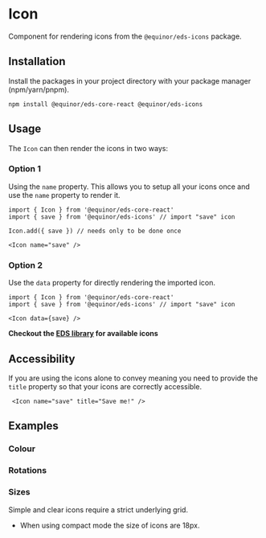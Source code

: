


# Icon 
Component for rendering icons from the `@equinor/eds-icons` package.

<Links 
    figmaUrl="https://www.figma.com/file/BQjYMxdSdgRkdhKTDDU7L4KU/Assets?node-id=2%3A3"
    documentationUrl="https://eds.equinor.com/0b0c666ab/p/347dd6-system-icons/b/25520a"
    sourceUrl="https://github.com/equinor/design-system/blob/develop/packages/eds-core-react/src/components/Icon/Icon.tsx"
/>

<Primary />
<Controls />

## Installation 

Install the packages in your project directory with your package manager (npm/yarn/pnpm).
```shell
npm install @equinor/eds-core-react @equinor/eds-icons
```

## Usage

The `Icon` can then render the icons in two ways: 

### Option 1 

Using the `name` property. This allows you to setup all your icons once and use the `name` property to render it.
```tsx
import { Icon } from '@equinor/eds-core-react'
import { save } from '@equinor/eds-icons' // import "save" icon

Icon.add({ save }) // needs only to be done once

<Icon name="save" />
```
### Option 2

Use the `data` property for directly rendering the imported icon.
```tsx
import { Icon } from '@equinor/eds-core-react'
import { save } from '@equinor/eds-icons' // import "save" icon

<Icon data={save} />
```
**Checkout the [EDS library](?path=/docs/icons-preview--docs) for available icons**

## Accessibility
If you are using the icons alone to convey meaning you need to provide the `title` property so that your icons are correctly accessible.
```tsx
 <Icon name="save" title="Save me!" />
```
<Canvas of={ComponentStories.Accessibility} />

## Examples

### Colour
<Canvas of={ComponentStories.Color} />


### Rotations
<Canvas of={ComponentStories.Rotations} />


### Sizes
Simple and clear icons require a strict underlying grid.
<ul>
    <li>When using compact mode the size of icons are 18px.</li>
</ul>
<Canvas of={ComponentStories.Sizes} />





